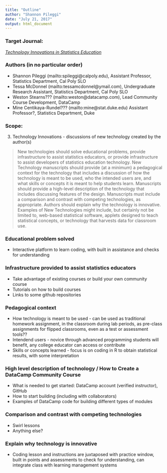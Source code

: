 ```yaml
---
title: "Outline"
author: "Shannon Pileggi"
date: "July 21, 2017"
output: html_document
---
```


### Target Journal: 
[*Technology Innovations in Statistics Education*](http://escholarship.org/uc/uclastat_cts_tise)

### Authors (in no particular order)
+ Shannon Pileggi (mailto:spileggi@calpoly.edu), Assistant Professor, Statistics Department, Cal Poly SLO
+ Tessa McDonnel (mailto:tessamcdonnel@ymail.com), Undergraduate Research Assistant, Statistics Department, Cal Poly SLO
+ Weston Stearns??? (mailto:weston@datacamp.com), Lead Community Course Development, DataCamp
+ Mine Centikaya-Rundel??? (mailto:mine@stat.duke.edu) Assistant Professor?, Statistics Department, Duke

### Scope:
(3) Technology Innovations - discussions of new technology created by the author(s) 

 > New technologies should solve educational problems, provide infrastructure to assist statistics educators, or provide infrastructure to assist developers of statistics education technology. New Technology manuscripts should provide (at a minimum) a pedagogical context for the technology that includes a discussion of how the technology is meant to be used, who the intended users are, and what skills or concepts it is meant to help students learn. Manuscripts should provide a high-level description of the technology that includes discussing features of the design. Manuscripts must include a comparison and contrast with competing technologies, as appropriate. Authors should explain why the technology is innovative. Examples of New Technologies might include, but certainly not be limited to, web-based statistical software, applets designed to teach statistical concepts, or technology that harvests data for classroom use.
 
### Educational problem solved
+ Interactive platform to learn coding, with built in assistance and checks for understanding
 
### Infrastructure provided to assist statistics educators
+ Take advantage of existing courses or build your own community course
+ Tutorials on how to build courses
+ Links to some github repositories
 
### Pedagogical context
+ How technology is meant to be used - can be used as traditional homework assignment, in the classroom during lab periods, as pre-class assignments for flipped classrooms, even as a  test or assessment tools??
+ Intendend users - novice through advanced programming students will benefit, any college educator can access or contribute
+ Skills or concepts learned - focus is on coding in R to obtain statistical results, with some interpretation

### High level description of technology / How to Create a DataCamp Community Course
+ What is needed to get started:  DataCamp account (verified instructor), GitHub
+ How to start building (including with collaborators)
+ Examples of DataCamp code for building different types of modules

### Comparison and contrast with competing technologies  
+ Swirl lessons
+ Anything else?

### Explain why technology is innovative
+ Coding lesson and instructions are juxtaposed with practice window, built in points and assessments to check for understanding, can integrate class with learning management systems


